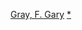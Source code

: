 {{navbox
|name = F·加里·格雷
|title = [[F·加里·格雷]]执导电影
|state = {{{state|autocollapse}}}
|listclass = hlist
|group1 = 
|list1 = 
* 《[[星期五 (電影)|星期五]]》（1995）
* 《{{le|辣姐妹|Set It Off (film)}}》（1996）
* 《[[王牌对王牌 (电影)|王牌對王牌]]》（1998）
* 《[[天羅盜網]]》（2003）
* 《[[單刀直入]]》（2003）
* 《{{le|黑道比酷|Be Cool}}》（2005）
* 《[[重案對決]]》（2009）
* 《[[冲出康普顿|衝出康普頓]]》（2015）
* 《[[玩命關頭8]]》（2017）
* 《[[黑超特警組：反轉世界]]》（2019）
}}<noinclude>
{{collapsible option}}
[[Category:美国电影导演模板|Gray, F. Gary]]
[[Category:F·加里·格雷电影|*]]
</noinclude>